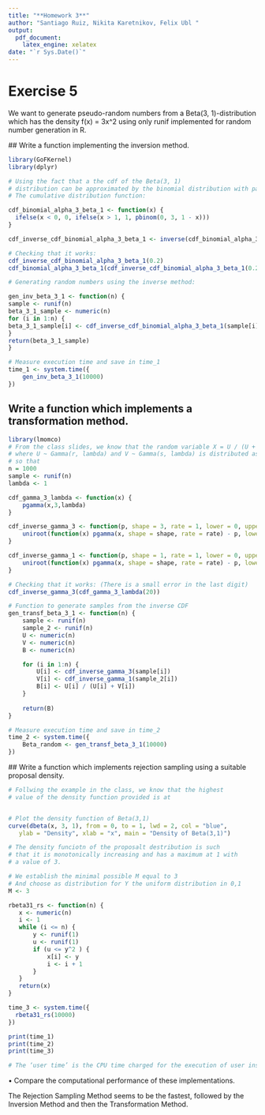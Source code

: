 ```yaml
---
title: "**Homework 3**"
author: "Santiago Ruiz, Nikita Karetnikov, Felix Ubl "
output:
  pdf_document:
    latex_engine: xelatex 
date: "`r Sys.Date()`"
---
```




# Exercise 5

 We want to generate pseudo-random numbers from a Beta(3, 1)-distribution which has the density f(x) = 3x^2
 using only runif implemented for random number generation in R.

 ## Write a function implementing the inversion method.


```r

library(GoFKernel)
library(dplyr)

# Using the fact that a the cdf of the Beta(3, 1) 
# distribution can be approximated by the binomial distribution with parameters n = 3, k = 0,  and p = 1-x.
# The cumulative distribution function:

cdf_binomial_alpha_3_beta_1 <- function(x) {
  ifelse(x < 0, 0, ifelse(x > 1, 1, pbinom(0, 3, 1 - x)))
}

cdf_inverse_cdf_binomial_alpha_3_beta_1 <- inverse(cdf_binomial_alpha_3_beta_1, lower = 0, upper = 1)

# Checking that it works:
cdf_inverse_cdf_binomial_alpha_3_beta_1(0.2)
cdf_binomial_alpha_3_beta_1(cdf_inverse_cdf_binomial_alpha_3_beta_1(0.2))

# Generating random numbers using the inverse method:

gen_inv_beta_3_1 <- function(n) {
sample <- runif(n)
beta_3_1_sample <- numeric(n)
for (i in 1:n) {
beta_3_1_sample[i] <- cdf_inverse_cdf_binomial_alpha_3_beta_1(sample[i])
}
return(beta_3_1_sample)
}

# Measure execution time and save in time_1
time_1 <- system.time({
    gen_inv_beta_3_1(10000)
})

```
## Write a function which implements a transformation method.



```r
library(lmomco)
# From the class slides, we know that the random variable X = U / (U + V)
# where U ~ Gamma(r, lambda) and V ~ Gamma(s, lambda) is distributed as Beta(r, s)
# so that
n = 1000
sample <- runif(n)
lambda <- 1

cdf_gamma_3_lambda <- function(x) {
    pgamma(x,3,lambda)
}

cdf_inverse_gamma_3 <- function(p, shape = 3, rate = 1, lower = 0, upper = 100000) {
    uniroot(function(x) pgamma(x, shape = shape, rate = rate) - p, lower = lower, upper = upper)$root
}

cdf_inverse_gamma_1 <- function(p, shape = 1, rate = 1, lower = 0, upper = 100000) {
    uniroot(function(x) pgamma(x, shape = shape, rate = rate) - p, lower = lower, upper = upper)$root
}

# Checking that it works: (There is a small error in the last digit)
cdf_inverse_gamma_3(cdf_gamma_3_lambda(20))

# Function to generate samples from the inverse CDF
gen_transf_beta_3_1 <- function(n) {
    sample <- runif(n)
    sample_2 <- runif(n)
    U <- numeric(n)
    V <- numeric(n)
    B <- numeric(n)

    for (i in 1:n) {
        U[i] <- cdf_inverse_gamma_3(sample[i])
        V[i] <- cdf_inverse_gamma_1(sample_2[i])
        B[i] <- U[i] / (U[i] + V[i])
    }
    
    return(B)
}

# Measure execution time and save in time_2
time_2 <- system.time({
    Beta_random <- gen_transf_beta_3_1(10000)
})


```

 ## Write a function which implements rejection sampling using a suitable proposal density.
 
 ```r

# Follwing the example in the class, we know that the highest
# value of the density function provided is at 


# Plot the density function of Beta(3,1)
curve(dbeta(x, 3, 1), from = 0, to = 1, lwd = 2, col = "blue",
    ylab = "Density", xlab = "x", main = "Density of Beta(3,1)")

# The density funciotn of the proposalt destribution is such 
# that it is monotonically increasing and has a maximum at 1 with
# a value of 3.

# We establish the minimal possible M equal to 3
# And choose as distribution for Y the uniform distribution in 0,1
M <- 3

rbeta31_rs <- function(n) {
    x <- numeric(n)
    i <- 1
    while (i <= n) {
        y <- runif(1)
        u <- runif(1)
        if (u <= y^2 ) {
            x[i] <- y
            i <- i + 1
        }
    }
    return(x)
}

time_3 <- system.time({
   rbeta31_rs(10000)
})

print(time_1)
print(time_2)
print(time_3)

# The ‘user time’ is the CPU time charged for the execution of user instructions of the calling process. The ‘system time’ is the CPU time charged for execution by the system on behalf of the calling process.

 ```
 
 
 • Compare the computational performance of these implementations.

The Rejection Sampling Method seems to be the fastest, followed by the Inversion Method and then the Transformation Method.